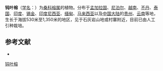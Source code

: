 {{Speciesbox
| name = 钝叶榕
| status = 
| status_system = 
| image =
| genus = Ficus
| species = curtipes
| authority = Corner
}}

'''钝叶榕'''（[[学名|学名]]：{{lang|la|''Ficus curtipes''}}）为[[桑科|桑科]][[榕属|榕属]]的植物。分布于[[孟加拉国|孟加拉国]]、[[尼泊尔|尼泊尔]]、[[越南|越南]]、[[不丹|不丹]]、[[泰国|泰国]]、[[印度|印度]]、[[锡金|锡金]]、[[印度尼西亚|印度尼西亚]]、[[缅甸|缅甸]]、[[马来西亚|马来西亚]]以及[[中国大陆|中国大陆]]的[[贵州|贵州]]、[[云南|云南]]等地，生长于海拔530米至1,350米的地区，见于石灰岩山地或村寨附近，目前已由人工引种栽培。

== 参考文献 ==
<div class="references-small">
* {{cite web| url =http://www.bioinfo.cn/db05/KmzwSpecies.php?action=view&id=13545| title =钝叶榕| work =《中国高等植物数据库全库》| publisher =中国科学院微生物研究所| author =昆明植物研究所| accessdate =2009-02-24| deadurl =yes| archiveurl =https://web.archive.org/web/20160305075901/http://www.bioinfo.cn/db05/KmzwSpecies.php?action=view&id=13545| archivedate =2016-03-05}}
</div>
{{Taxonbar|from=Q15227797}}

[[Category:榕属|钝叶榕]]


{{植物小作品}}